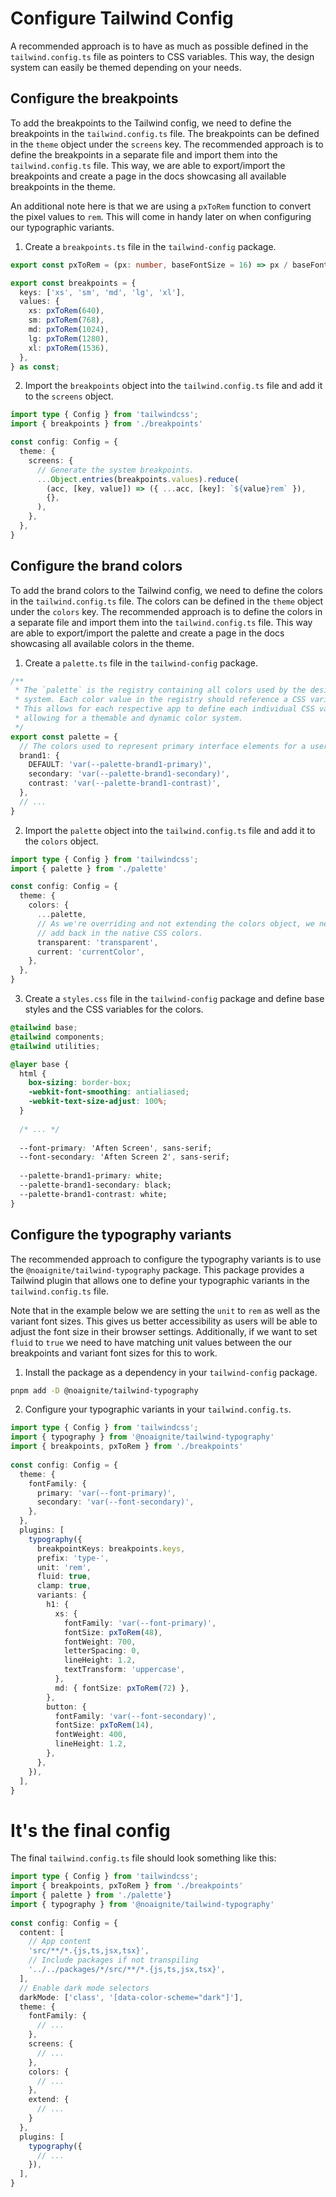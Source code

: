 # Configure Tailwind Config

A recommended approach is to have as much as possible defined in the `tailwind.config.ts` file as pointers to CSS variables. This way, the design system can easily be themed depending on your needs.

## Configure the breakpoints

To add the breakpoints to the Tailwind config, we need to define the breakpoints in the `tailwind.config.ts` file. The breakpoints can be defined in the `theme` object under the `screens` key. The recommended approach is to define the breakpoints in a separate file and import them into the `tailwind.config.ts` file. This way, we are able to export/import the breakpoints and create a page in the docs showcasing all available breakpoints in the theme.

An additional note here is that we are using a `pxToRem` function to convert the pixel values to `rem`. This will come in handy later on when configuring our typographic variants.

1. Create a `breakpoints.ts` file in the `tailwind-config` package.

```ts
export const pxToRem = (px: number, baseFontSize = 16) => px / baseFontSize;

export const breakpoints = {
  keys: ['xs', 'sm', 'md', 'lg', 'xl'],
  values: {
    xs: pxToRem(640),
    sm: pxToRem(768),
    md: pxToRem(1024),
    lg: pxToRem(1280),
    xl: pxToRem(1536),
  },
} as const;
```

2. Import the `breakpoints` object into the `tailwind.config.ts` file and add it to the `screens` object.

```ts
import type { Config } from 'tailwindcss';
import { breakpoints } from './breakpoints'

const config: Config = {
  theme: {
    screens: {
      // Generate the system breakpoints.
      ...Object.entries(breakpoints.values).reduce(
        (acc, [key, value]) => ({ ...acc, [key]: `${value}rem` }),
        {},
      ),
    },
  },
}
```

## Configure the brand colors

To add the brand colors to the Tailwind config, we need to define the colors in the `tailwind.config.ts` file. The colors can be defined in the `theme` object under the `colors` key. The recommended approach is to define the colors in a separate file and import them into the `tailwind.config.ts` file. This way are able to export/import the palette and create a page in the docs showcasing all available colors in the theme.

1. Create a `palette.ts` file in the `tailwind-config` package.

```ts
/**
 * The `palette` is the registry containing all colors used by the design
 * system. Each color value in the registry should reference a CSS variable.
 * This allows for each respective app to define each individual CSS variable
 * allowing for a themable and dynamic color system.
 */
export const palette = {
  // The colors used to represent primary interface elements for a user.
  brand1: {
    DEFAULT: 'var(--palette-brand1-primary)',
    secondary: 'var(--palette-brand1-secondary)',
    contrast: 'var(--palette-brand1-contrast)',
  },
  // ...
}
```

2. Import the `palette` object into the `tailwind.config.ts` file and add it to the `colors` object.

```ts
import type { Config } from 'tailwindcss';
import { palette } from './palette'

const config: Config = {
  theme: {
    colors: {
      ...palette,
      // As we're overriding and not extending the colors object, we need to
      // add back in the native CSS colors.
      transparent: 'transparent',
      current: 'currentColor',
    },
  },
}
```

3. Create a `styles.css` file in the `tailwind-config` package and define base styles and the CSS variables for the colors.

```css
@tailwind base;
@tailwind components;
@tailwind utilities;

@layer base {
  html {
    box-sizing: border-box;
    -webkit-font-smoothing: antialiased;
    -webkit-text-size-adjust: 100%;
  }
    
  /* ... */
  
  --font-primary: 'Aften Screen', sans-serif;
  --font-secondary: 'Aften Screen 2', sans-serif;
    
  --palette-brand1-primary: white;
  --palette-brand1-secondary: black;
  --palette-brand1-contrast: white;
}
```

## Configure the typography variants

The recommended approach to configure the typography variants is to use the `@noaignite/tailwind-typography` package. This package provides a Tailwind plugin that allows one to define your typographic variants in the `tailwind.config.ts` file.

Note that in the example below we are setting the `unit` to `rem` as well as the variant font sizes. This gives us better accessibility as users will be able to adjust the font size in their browser settings. Additionally, if we want to set `fluid` to `true` we need to have matching unit values between the our breakpoints and variant font sizes for this to work.

1. Install the package as a dependency in your `tailwind-config` package.

```bash
pnpm add -D @noaignite/tailwind-typography
```

2. Configure your typographic variants in your `tailwind.config.ts`.

```ts
import type { Config } from 'tailwindcss';
import { typography } from '@noaignite/tailwind-typography'
import { breakpoints, pxToRem } from './breakpoints'
  
const config: Config = {
  theme: {
    fontFamily: {
      primary: 'var(--font-primary)',
      secondary: 'var(--font-secondary)',
    },
  },
  plugins: [
    typography({
      breakpointKeys: breakpoints.keys,
      prefix: 'type-',
      unit: 'rem',
      fluid: true,
      clamp: true,
      variants: {
        h1: {
          xs: {
            fontFamily: 'var(--font-primary)',
            fontSize: pxToRem(48),
            fontWeight: 700,
            letterSpacing: 0,
            lineHeight: 1.2,
            textTransform: 'uppercase',
          },
          md: { fontSize: pxToRem(72) },
        },
        button: {
          fontFamily: 'var(--font-secondary)',
          fontSize: pxToRem(14),
          fontWeight: 400,
          lineHeight: 1.2,
        },
      },
    }),
  ],
}
```

# It's the final config

The final `tailwind.config.ts` file should look something like this:

```ts
import type { Config } from 'tailwindcss';
import { breakpoints, pxToRem } from './breakpoints'
import { palette } from './palette'}
import { typography } from '@noaignite/tailwind-typography'
  
const config: Config = {
  content: [
    // App content
    'src/**/*.{js,ts,jsx,tsx}',
    // Include packages if not transpiling
    '../../packages/*/src/**/*.{js,ts,jsx,tsx}',
  ],
  // Enable dark mode selectors
  darkMode: ['class', '[data-color-scheme="dark"]'],
  theme: {
    fontFamily: {
      // ...
    },
    screens: {
      // ...
    },
    colors: {
      // ...
    },
    extend: {
      // ...
    }
  },
  plugins: [
    typography({
      // ...
    }),
  ],
}
````

